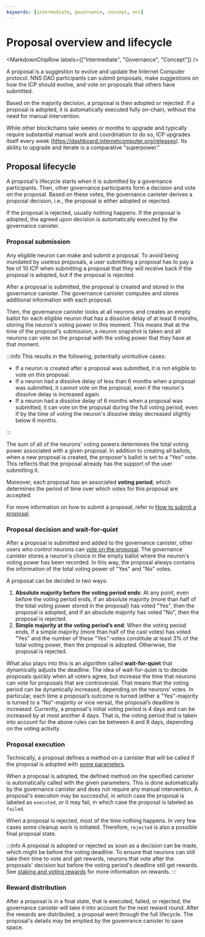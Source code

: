 ```yaml
---
keywords: [intermediate, governance, concept, nns]
---
```



# Proposal overview and lifecycle

<MarkdownChipRow labels={["Intermediate", "Governance", "Concept"]} />

A proposal is a suggestion to evolve and update the Internet Computer protocol. NNS DAO participants can submit proposals, make suggestions on how the ICP should evolve, and vote on proposals that others have submitted.

Based on the majority decision, a proposal is then adopted or rejected. If a proposal is adopted, it is automatically executed fully on-chain, without the need for manual intervention.

While other blockchains take weeks or months to upgrade and typically require substantial manual work and coordination to do so, ICP upgrades itself every week (https://dashboard.internetcomputer.org/releases). Its ability to upgrade and iterate is a comparative "superpower."


## Proposal lifecycle

A proposal's lifecycle starts when it is submitted by a governance participants. Then, other governance participants form a decision and vote on the proposal. Based on these votes, the governance canister derives a proposal decision, i.e., the proposal is either adopted or rejected.

If the proposal is rejected, usually nothing happens. If the proposal is adopted, the agreed upon decision is automatically executed by the governance canister.

### Proposal submission

Any eligible neuron can make and submit a proposal. To avoid being inundated by useless proposals, a user submitting a proposal has to pay a fee of 10 ICP when submitting a proposal that they will receive back if the proposal is adopted, but if the proposal is rejected.

After a proposal is submitted, the proposal is created and stored in the governance canister. The governance canister computes and stores additional information with each proposal.

Then, the governance canister looks at all neurons and creates an empty ballot for each eligible neuron that has a
dissolve delay of at least 6 months, storing the neuron's voting power in this moment. This means that at the time of the proposal's submission, a neuron snapshot is taken and all neurons can vote on the proposal with the voting power that they have at that moment.

:::info
This results in the following, potentially unintuitive cases:
* If a neuron is created after a proposal was submitted, it is not eligible to vote on this proposal.
* If a neuron had a dissolve delay of less than 6 months when a proposal was submitted, it cannot vote on the proposal, even if the neuron's dissolve delay is increased again.
* If a neuron had a dissolve delay of 6 months when a proposal was submitted, it can vote on the proposal during the full voting period, even if by the time of voting the neuron's dissolve delay decreased slightly below 6 months.

:::

The sum of all of the neurons' voting powers determines the total voting power associated with a given proposal.
In addition to creating all ballots, when a new proposal is created, the proposer's ballot is set to a “Yes” vote.
This reflects that the proposal already has the support of the user submitting it.

Moreover, each proposal has an associated **voting period**, which determines the period of time over which votes for this proposal are accepted.

For more information on how to submit a proposal, refer to [How to submit a proposal](/docs/current/developer-docs/daos/nns/proposal-advanced).

### Proposal decision and wait-for-quiet
After a proposal is submitted and added to the governance canister, other users who control neurons can [vote on the proposal](/docs/current/developer-docs/daos/nns/voting-direct-voting).
The governance canister stores a neuron's choice in the empty ballot where the neuron's voting power has been recorded.
In this way, the proposal always contains the information of the total voting power of "Yes" and "No" votes.

A proposal can be decided in two ways:

1. **Absolute majority before the voting period ends**: At any point, even before the voting period ends, if an absolute majority (more than half of the total voting power stored in the proposal) has voted "Yes", then the proposal is adopted, and if an absolute majority has voted "No", then the proposal is rejected.
2. **Simple majority at the voting period’s end**: When the voting period ends, if a simple majority (more than half of the cast votes) has voted "Yes" and the number of these "Yes"-votes constitute at least 3% of the total voting power, then the proposal is adopted. Otherwise, the proposal is rejected.

What also plays into this is an algorithm called **wait-for-quiet** that dynamically adjusts the deadline. The idea of wait-for-quiet is to decide proposals quickly when all voters agree, but increase the time that neurons can vote for proposals that are controversial. That means that the voting period can be dynamically increased, depending
on the neurons’ votes. In particular, each time a proposal’s outcome is turned (either a "Yes"-majority is turned to a
"No"-majority or vice versa), the proposal’s deadline is increased. Currently, a proposal's initial voting period is 4 days and can be increased by at most another 4 days. That is, the voting period that is taken into account for the above rules can be between 4 and 8 days, depending on the voting activity.

### Proposal execution
Technically, a proposal defines a method on a canister that will be called if the proposal is adopted with [some parameters](./proposal-advanced.mdx).

When a proposal is adopted, the defined method on the specified canister is automatically called with the given parameters. This is done automatically by the governance canister and does not require any manual intervention.
A proposal's execution may be successful, in which case the proposal is labeled as `executed`, or it may fail, in which case the proposal is labeled as `failed`.

When a proposal is rejected, most of the time nothing happens. In very few cases some cleanup work is initiated.
Therefore, `rejected` is also a possible final proposal state.

:::info
A proposal is adopted or rejected as soon as a decision can be made, which might be before the voting deadline.
To ensure that neurons can still take their time to vote and get rewards, neurons that vote after the proposals' decision but before the voting period's deadline still get rewards.
See [staking and voting rewards](./staking-voting-rewards.mdx) for more information on rewards.
:::

### Reward distribution
After a proposal is in a final state, that is executed, failed, or rejected, the governance canister will take it into account for the next reward round.
After the rewards are distributed, a proposal went through the full lifecycle. The proposal's details may be emptied by the govenrance canister to save space.